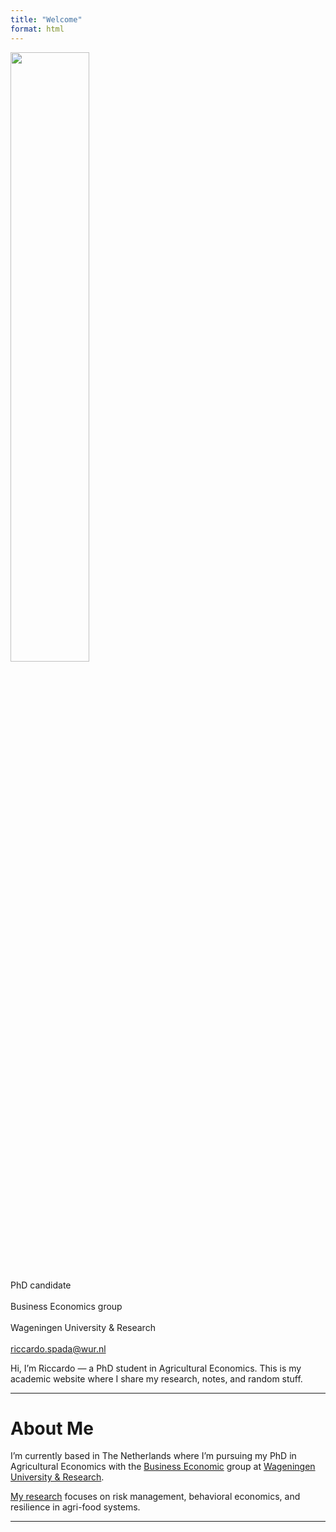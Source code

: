 ```yaml
---
title: "Welcome"
format: html
---
```


::: {.grid}
::: {.g-col-6}
![](images/Fototessera.JPG){width="50%" fig-align="center"}
:::

::: {.g-col-6}
PhD candidate <br><br>
Business Economics group <br><br>
Wageningen University & Research <br><br>
[riccardo.spada@wur.nl](mailto:riccardo.spada@wur.nl)
:::
:::


Hi, I'm Riccardo --- a PhD student in Agricultural Economics. This is my academic website where I share my research, notes, and random stuff.

------------------------------------------------------------------------

# About Me

I'm currently based in The Netherlands where I'm pursuing my PhD in Agricultural Economics with the [Business Economic](https://www.wur.nl/en/research-results/chair-groups/social-sciences/business-economics-group.htm) group at [Wageningen University & Research](https://www.wur.nl/en). 

[My research](research.html) focuses on risk management, behavioral economics, and resilience in agri-food systems. 

------------------------------------------------------------------------






